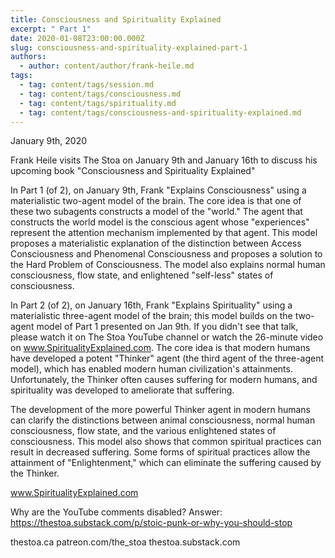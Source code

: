 ```yaml
---
title: Consciousness and Spirituality Explained
excerpt: " Part 1"
date: 2020-01-08T23:00:00.000Z
slug: consciousness-and-spirituality-explained-part-1
authors:
  - author: content/author/frank-heile.md
tags:
  - tag: content/tags/session.md
  - tag: content/tags/consciousness.md
  - tag: content/tags/spirituality.md
  - tag: content/tags/consciousness-and-spirituality-explained.md
---
```


January 9th, 2020

Frank Heile visits The Stoa on January 9th and January 16th to discuss his upcoming book "Consciousness and Spirituality Explained"

In Part 1 (of 2), on January 9th, Frank "Explains Consciousness" using a materialistic two-agent model of the brain. The core idea is that one of these two subagents constructs a model of the "world." The agent that constructs the world model is the conscious agent whose "experiences" represent the attention mechanism implemented by that agent. This model proposes a materialistic explanation of the distinction between Access Consciousness and Phenomenal Consciousness and proposes a solution to the Hard Problem of Consciousness. The model also explains normal human consciousness, flow state, and enlightened "self-less" states of consciousness.

In Part 2 (of 2), on January 16th, Frank "Explains Spirituality" using a materialistic three-agent model of the brain; this model builds on the two-agent model of Part 1 presented on Jan 9th. If you didn't see that talk, please watch it on The Stoa YouTube channel or watch the 26-minute video on www.SpiritualityExplained.com. The core idea is that modern humans have developed a potent "Thinker" agent (the third agent of the three-agent model), which has enabled modern human civilization's attainments. Unfortunately, the Thinker often causes suffering for modern humans, and spirituality was developed to ameliorate that suffering.

The development of the more powerful Thinker agent in modern humans can clarify the distinctions between animal consciousness, normal human consciousness, flow state, and the various enlightened states of consciousness. This model also shows that common spiritual practices can result in decreased suffering. Some forms of spiritual practices allow the attainment of "Enlightenment," which can eliminate the suffering caused by the Thinker. 

www.SpiritualityExplained.com

Why are the YouTube comments disabled? Answer: https://thestoa.substack.com/p/stoic-punk-or-why-you-should-stop

thestoa.ca
patreon.com/the_stoa
thestoa.substack.com
